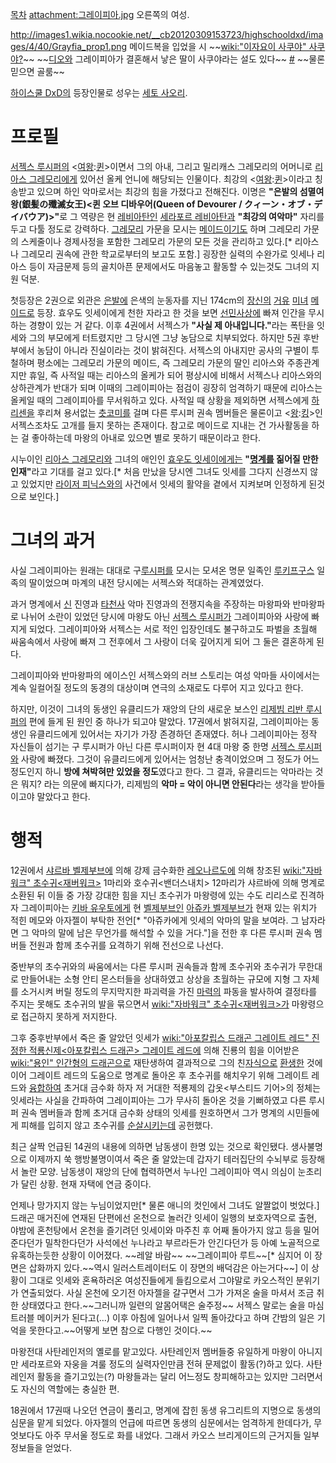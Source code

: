 {{{+1 Grayfia Lucifuge / グレイフィア・ルキフグス}}}

[[목차]]
attachment:그레이피아.jpg 
오른쪽의 여성.

http://images1.wikia.nocookie.net/__cb20120309153723/highschooldxd/images/4/40/Grayfia_prop1.png
메이드복을 입었을 시 
~~[[wiki:"이자요이 사쿠야" 사쿠야?]]~~ ~~[[디오]]와 그레이피아가 결혼해서 낳은 딸이 사쿠야라는 설도 있다~~ [https://twitter.com/Sedrife/status/536043504510959616 #] ~~물론 믿으면 골룸~~

[[하이스쿨 DxD]]의 등장인물로 성우는 [[세토 사오리]].

= 프로필 =
[[서젝스 루시퍼]]의 <[[여왕]]:[[퀸]]>이면서 그의 아내, 그리고 밀리캐스 그레모리의 어머니로 [[리아스 그레모리]]에게 있어선 올케 언니에 해당되는 인물이다. 최강의 <[[여왕]]:[[퀸]]>이라고 칭송받고 있으며 하인 악마로서는 최강의 힘을 가졌다고 전해진다. 이명은 '''"은발의 섬멸여왕(銀髪の殲滅女王)<퀸 오브 디바우어(Queen of Devourer / クィーン・オブ・デイバウア)>"'''로 그 역량은 현 [[레비아탄]]인 [[세라포르 레비아탄]]과 '''"최강의 여악마"''' 자리를 두고 다툴 정도로 강력하다. [[그레모리]] 가문을 모시는 [[메이드]]이기도 하며 그레모리 가문의 스케줄이나 경제사정을 포함한 그레모리 가문의 모든 것을 관리하고 있다.[* 리아스나 그레모리 권속에 관한 학교로부터의 보고도 포함.] 굉장한 실력의 수완가로 잇세나 리아스 등이 자금문제 등의 골치아픈 문제에서도 마음놓고 활동할 수 있는것도 그녀의 지원 덕분.

첫등장은 2권으로 외관은 [[은발]]에 은색의 눈동자를 지닌 174cm의 [[장신]]의 [[거유]] [[미녀]] [[메이드]]로 등장. 효우도 잇세이에게 천한 자라고 한 것을 보면 [[선민사상]]에 빠져 인간을 무시하는 경향이 있는 거 같다. 이후 4권에서 서젝스가 '''"사실 제 아내입니다."'''라는 폭탄을 잇세와 그의 부모에게 터트렸지만 그 당시엔 그냥 농담으로 치부되었다. 하지만 5권 후반부에서 농담이 아니라 진실이라는 것이 밝혀진다. 서젝스의 아내지만 공사의 구별이 투철하며 평소에는 그레모리 가문의 메이드, 즉 그레모리 가문의 딸인 리아스와 주종관계지만 휴일, 즉 사적일 때는 리아스의 올케가 되어 평상시에 비해서 서젝스나 리아스와의 상하관계가 반대가 되며 이때의 그레이피아는 점검이 굉장히 엄격하기 때문에 리아스는 올케일 때의 그레이피아를 무서워하고 있다. 사적일 때 상황을 제외하면 서젝스에게 [[하리센]]을 후리쳐 용서없는 [[츳코미]]를 걸며 다른 루시퍼 권속 멤버들은 물론이고 <[[왕]]:[[킹]]>인 서젝스조차도 고개를 들지 못하는 존재이다. 참고로 메이드로 지내는 건 가사활동을 하는 걸 좋아하는데 마왕의 아내로 있으면 별로 못하기 때문이라고 한다.

시누이인 [[리아스 그레모리]]와 그녀의 애인인 [[효우도 잇세이]]에게는 '''"[[명계]]를 짊어질 만한 인재"'''라고 기대를 걸고 있다.[* 처음 만났을 당시엔 그녀도 잇세를 그다지 신경쓰지 않고 있었지만 [[라이저 피닉스]]와의 사건에서 잇세의 활약을 곁에서 지켜보며 인정하게 된것으로 보인다.]

= 그녀의 과거 =
사실 그레이피아는 원래는 대대로 구[[루시퍼]]를 모시는 모셔온 명문 일족인 [[루키프구스]] 일족의 딸이었으며 마계의 내전 당시에는 서젝스와 적대하는 관계였었다. 

과거 명계에서 [[신]] 진영과 [[타천사]] 악마 진영과의 전쟁지속을 주장하는 마왕파와 반마왕파로 나뉘어 소란이 있었던 당시에 마왕도 아닌 [[서젝스 루시퍼]]가 그레이피아와 사랑에 빠지게 되었다. 그레이피아와 서젝스는 서로 적인 입장인데도 불구하고도 파벌을 초월해 싸움속에서 사랑에 빠져 그 전후에서 그 사랑이 더욱 깊어지게 되어 그 둘은 결혼하게 된다. 

그레이피아와 반마왕파의 에이스인 서젝스와의 러브 스토리는 여성 악마들 사이에서는 계속 일컬어질 정도의 동경의 대상이며 연극의 소재로도 다루어 지고 있다고 한다.

하지만, 이것이 그녀의 동생인 유클리드가 재앙의 단의 새로운 보스인 [[리제빔 리반 루시퍼]]의 편에 들게 된 원인 중 하나가 되고야 말았다. 17권에서 밝혀지길, 그레이피아는 동생인 유클리드에게 있어서는 자기가 가장 존경하던 존재였다. 허나 그레이피아는 정작 자신들이 섬기는 구 루시퍼가 아닌 다른 루시퍼이자 현 4대 마왕 중 한명 [[서젝스 루시퍼]]와 사랑에 빠졌다. 그것이 유클리드에게 있어서는 엄청난 충격이었으며 그 정도가 어느 정도인지 하니 '''방에 쳐박혀만 있었을 정도'''였다고 한다. 그 결과, 유클리드는 악마라는 것은 뭐지? 라는 의문에 빠지다가, 리제빔의 '''악마 = 악이 아니면 안된다'''라는 생각을 받아들이고야 말았다고 한다. 

= 행적 =
12권에서 [[샤르바 벨제부브]]에 의해 강제 금수화한 [[레오나르도]]에 의해 창조된 [[wiki:"자바워크" 초수귀<재버워크>]] 1마리와 호수귀<밴더스내치> 12마리가 샤르바에 의해 명계로 소환된 뒤 이들 중 가장 강대한 힘을 지닌 초수귀가 마왕령에 있는 수도 리리스로 진격하자 그레이피아는 [[키바 유우토]]에게 현 [[벨제부브]]인 [[아쥬카 벨제부브]]가 현재 있는 위치가 적힌 메모와 아자젤이 부탁한 전언[* "아쥬카에게 잇세의 악마의 말을 보여라. 그 남자라면 그 악마의 말에 남은 무언가를 해석할 수 있을 거다."]을 전한 후 다른 루시퍼 권속 멤버들 전원과 함께 초수귀를 요격하기 위해 전선으로 나선다.

중반부의 초수귀와의 싸움에서는 다른 루시퍼 권속들과 함께 초수귀와 초수귀가 무한대로 만들어내는 소형 안티 몬스터들을 상대하였고 상상을 초월하는 규모에 지형 그 자체를 소거시켜 버릴 정도의 무지막지한 파괴력을 가진 [[마력]]의 파동을 발사하여 결정타를 주지는 못해도 초수귀의 발을 묶으면서 [[wiki:"자바워크" 초수귀<재버워크>]]가 마왕령으로 접근하지 못하게 저지한다.

그후 중후반부에서 죽은 줄 알았던 잇세가 [[wiki:"아포칼립스 드래곤 그레이트 레드" 진정한 적룡신제<아포칼립스 드래곤> 그레이트 레드]]에 의해 진룡의 힘을 이어받은 [[wiki:"용인" 인간형의 드래곤]]으로 재탄생하여 결과적으로 그의 친[[자식]]으로 [[환생]]한 것에 이어 그레이트 레드의 도움으로 명계로 돌아온 후 초수귀를 해치우기 위해 그레이트 레드와 [[융합]]하여 초거대 금수화 하자 저 거대한 적룡제의 갑옷<부스티드 기어>의 정체는 잇세라는 사실을 간파하여 그레이피아는 그가 무사히 돌아온 것을 기뻐하였고 다른 루시퍼 권속 멤버들과 함께 초거대 금수화 상태의 잇세를 원호하면서 그가 명계의 시민들에게 피해를 입히지 않고 초수귀를 [[순살]]시키는데 공헌했다.

최근 살짝 언급된 14권의 내용에 의하면 남동생이 한명 있는 것으로 확인됐다. 생사불명으로 이제까지 쑥 행방불명이여서 죽은 줄 알았는데 갑자기 테러집단의 수뇌부로 등장해서 놀란 모양. 남동생이 재앙의 단에 협력하면서 누나인 그레이피아 역시 의심이 눈초리가 달린 상황. 현재 자택에 연금 중이다. 

언제나 망가지지 않는 누님이었지만[* 물론 애니의 컷인에서 그녀도 알짤없이 벗었다.] 드래곤 매거진에 연재된 단편에선 온천으로 놀러간 잇세이 일행의 보호자역으로 출현, 야밤에 혼천탕에서 온천을 즐기려던 잇세이와 마주친 후 어째 돌아가지 않고 등을 밀어준다던가 밀착한다던가 사석에선 누나라고 부르라든가 안긴다던가 등 아예 노골적으로 유혹하는듯한 상황이 이어졌다. ~~레알 바람~~ ~~그레이피아 루트~~[* 심지어 이 장면은 삽화까지 있다.~~역시 일러스트레이터도 이 장면의 배덕감은 아는거다~~]  이 상황이 그대로 잇세와 혼욕하러온 여성진들에게 들킴으로서 그야말로 카오스적인 분위기가 연출되었다. 사실 온천에 오기전 아자젤을 갈구면서 그가 가져온 술을 마셔서 조금 취한 상태였다고 한다.~~그러니까 일련의 알몸어택은 술주정~~ 서젝스 말로는 술을 마심 트러블 메이커가 된다고(...) 이후 아침에 일어나서 일찍 돌아갔다고 하며 간밤의 일은 기억을 못한다고.~~어떻게 보면 참으로 다행인 것이다.~~

마왕전대 사탄레인저의 옐로를 맡고있다. 사탄레인저 멤버들중 유일하게 마왕이 아니지만 세라포르와 자웅을 겨룰 정도의 실력자인만큼 전혀 문제없이 활동(?)하고 있다. 사탄레인저 활동을 즐기고있는(?) 마왕들과는 달리 어느정도 창피해하고는 있지만 그러면서도 자신의 역할에는 충실한 편.

18권에서 17권때 나오던 연금이 풀리고, 명계에 잡힌 동생 유그리트의 지명으로 동생의 심문을 맡게 되었다. 아자젤의 언급에 따르면 동생의 심문에서는 엄격하게 한데다가, 무엇보다도 아주 무서울 정도로 화를 내었다. 그래서 카오스 브리게이드의 근거지들 일부 정보들을 얻었다.

